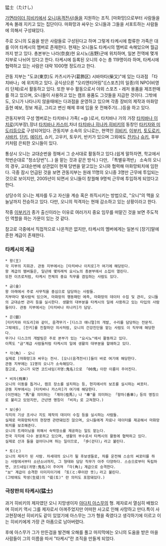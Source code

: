 猛士（たけし）

[[가면라이더 히비키]]에서 [[오니(음격전사)]]들을 지원하는 조직. [마화망]으로부터 사람들을 계속 몰래 지키고 있는 집단이다. 마화망과 싸우는 오니들과 그들을 서포트하는 사람들에 의해서 구성돼있다.

주로 오니의 도움을 받은 사람들로 구성된다고 하며 그렇게 타케시에 합류한 가족은 대를 이어 타케시의 멤버로 존재한다. 현재는 오니들도 타케시의 멤버로 속해있으며 월급까지 받고 있다. 총본부는 나라(奈良)현 요시노(吉野)군에 위치하며, 일본 전역에 몇개 지부로 나뉘어 있다고 한다. 타케시에 등록된 오니의 수는 총 119명이라 하며, 타케시에 협력하고 있는 사람은 대략 1000명 정도라고 한다.

관동 지부는 "도쿄(東京)도 카츠시카구(葛飾区) 시바마타(柴又)"에 있는 다과점 「타치바나」에 위치하고 있다. 공식상으론 "오리엔티어링"([스포츠]의 일종)의 NPO(비영리 단체)로서 활동하고 있다. 또한 부수 활동으로서 야외 스포츠・레저 용품을 제조판매를 하고 있으며, 오니들이 사용하고 있는 캠프 용품도 그것들을 지급한 것이다. 그밖에도, 오니가 나타나지 않을때에는 다과점을 운영하고 있으며 각종 장비의 제작과 마화망 출현 예보, 정보 제공, 그리고 변신 해제 후에 입을 옷 전해주기(...)등을 하고 있다.

관동지부의 구성 멤버로는 타치바나 가족( +@ )로서, 타치바나 가의 가장 [[타치바나 이치로]](지부장),장녀 [[타치바나 카스미]],차녀 [[타치바나 히나카]],[[히비키]]의 동창인 [[타키자와 미도리]]등으로 구성되어있다.
관동지부 소속의 오니로는, 현역인 [[히비키]], [[이부키]], [[토도로키]], [[사바키]], [[단키]], [[에이키]], 쇼키, 고우키, 토우키, 반키가 있으며 그외에도 [[잔키]]나 [[슈키]], 후부키처럼 은퇴한 오니들이 있다. 

통상시 오니는 교대순번을 정해서 그 순서대로 활동하고 있다.(쉽게 말하자면, 학교에서 학번순대로 "청소당번"(...) 을 맡는 것과 같은 방식.) 다만, 「특별유격반」 소속의 오니의 경우, 교대순번에 상관없이 현재 당번을 맡고있는 오니와 협력해 마화망퇴치에 임한다. 극중 잠시 언급된 것을 보면 관동지부는 원래 11명의 오니중 3명만 근무에 투입되는 것으로 보이지만, 2005년이 되면서 오니들이 창궐해 9명씩 근무에 투입하게 되었다고 한다. 

상당수의 오니는 제자를 두고 자신을 계승 혹은 취직시키는 방법으로, "오니"의 맥을 오늘날까지 전승하고 있다. 다만, 오니의 적격자는 현재 감소하고 있는 상황이라고 한다.

작중 [[이부키]]가 종가 출신이라는 이유로 여러가지 중요 임무를 떠맡긴 것을 보면 주도적인 역할을 하는 가문이 있는 것 같다.

참고로 극중에서 직접적으로 나온적은 없지만, 타케시의 멤버에게는 일본식 [장기]말에 준한 계급이 존재한다.


=== 타케시의 계급 ===

 * 왕(王)
 각 지부의 지휘관. 관동 지부에서는 [타치바나 이치로]가 여기에 해당된다.
 왕 계급의 멤버들은, 일년에 몇차례씩 요시노의 총본부에서 소집이 열린다.
 또한 이츠로처럼, 타케시 전체의 중요 직무를 겸임하는 사람도 있다.

 * 금(金) 
 왕 아래에서 주로 사무직을 중심으로 담당하는 사람들.
 지부마다 몇사람씩 있으며, 마화망의 행동패턴 에측, 마화망의 데이터 수집 및 관리, 오니들의 교대순번 관리 등을 실시한다. 생활의 대부분을 타케시의 일에 사용하고 있는 타입의 사람들이다. 관동 지부에서는 [타치바나 히나카]가 담당. 

 * 은(銀) 
 [타키자와 미도리]와 같이, 음격무기・[디스크 애니멀]의 개발, 수리를 담당하는 전문직. 
 그밖에도, [잔키]를 진찰하던 의사처럼, 오니의 건강진단을 맡는 사람도 이 직무에 해당한다. 
 무기나 디스크의 개발팀은 주로 본부가 있는 "요시노"에서 활동하고 있다.
 이쪽도 "금"계급 사람들처럼 타케시의 일에 생활의 대부분을 할애하고 있다.

 * 각(角) - 오니
 실제로 [마화망]과 싸우는 전사. [오니(음격전사)]들이 바로 여기에 해당한다. 
 관동 지부에는 11명의 오니가 소속해있다.
 참고로, 오니가 되면 코드네임(귀명:鬼名)으로 「00鬼」이란 이름이 주어진다.

 * 비차(飛車) 
 오니의 이동을 돕거나, 캠프 장소를 설치하는 등, 현지에서의 보조를 실시하는 써포터.
 관동 지부에서는 [타치바나 카스미]가 여기에 해당한다.
 (이전에는 "馬"를 의미하는 「계마(桂馬)」나 "車"를 의미하는 「향차(香車)」등의 명칭으로 불리고 있었지만, 근년엔 명칭이 「비차」로 고쳐졌다.) 

 * 보(歩)
 각지의 기상 조사나 지도 제작의 데이터 수집 등을 실시하는 사람들.
 실제로 마화망퇴치의 현장엔 관련돼있진 않으며, 오니들에게 자료나 데이터를 제공해서 마화망퇴치를 보조해준다.
 오니의 트레이닝을 위해서 숙박장소를 제공하는 일도 맡는다.
 전국 각지에 다수 분포하고 있으며, 생활의 부수로서 타케시의 활동에 협력하고 있다.
 실제로 산과 들을 걸어다니며 하는 일이므로, 「歩(걷다)」라고 불린다. 

 * 토(と) 
 오니의 제자가 된 사람. 차세대의 오니가 될 후보생들로, 차를 운전해 스승의 써포터를 하는 사람에서부터 소년소녀까지, 그 형태와 담당 직무가 아주 다양하다. 스승으로부터 독립하면, 코드네임(귀명:鬼名)이 주어져 「각(角)」계급으로 승격한다. 
 "보" 계급이 승격한 이미지이기에 「토(と:卒이란 뜻)」라고 불린다.
 (그밖에도 학생(生徒)의 "徒(토)" 란 의미도 포함돼있다.) 

=== 극장판의 타케시(猛士) ===
과거 히비키의 제자였던 오니 지망생이자 [[아다치 아스무]]의 형.
제자로서 열심히 배웠으며 히비키 역시 그를 제자로서 아껴주었지만 어떠한 사고로 인해 사망하고 만다.특이 사고현장에선 히비키도 같이 있었기에 아스무는 그가 형을 죽였다고 생각하기에 이르고 이는 히비키에게 가장 큰 아픔으로 남아버렸다.

후에 아스무가 그가 만든검을 발견해 오해를 풀고 마지막에는  오니의 도움을 받은 마을 사람들이 그의 이름을 따서 "타케시"란 조직을 만들게 되었다.
